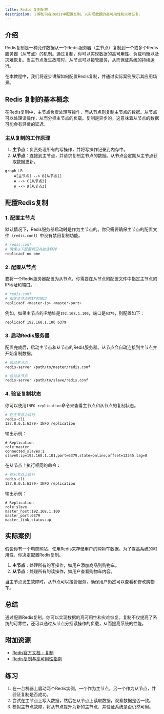 ```yaml
---
title: Redis 复制配置
description: 了解如何在Redis中配置复制，以实现数据的高可用性和灾难恢复。
---
```


## 介绍

Redis复制是一种允许数据从一个Redis服务器（主节点）复制到一个或多个Redis服务器（从节点）的机制。通过复制，你可以实现数据的高可用性、负载均衡以及灾难恢复。当主节点发生故障时，从节点可以接管服务，从而保证系统的持续运行。

在本教程中，我们将逐步讲解如何配置Redis复制，并通过实际案例展示其应用场景。

## Redis 复制的基本概念

在Redis复制中，主节点负责处理写操作，而从节点则复制主节点的数据。从节点可以处理读操作，从而分担主节点的负载。复制是异步的，这意味着从节点的数据可能会有轻微的延迟。

### 主从复制的工作原理

1. **主节点**：负责处理所有的写操作，并将写操作记录到内存中。
2. **从节点**：连接到主节点，并请求复制主节点的数据。从节点会定期从主节点获取数据更新。

```mermaid
graph LR
    A[主节点] --> B[从节点1]
    A --> C[从节点2]
    A --> D[从节点3]
```

## 配置Redis复制

### 1. 配置主节点

默认情况下，Redis服务器启动时是作为主节点的。你只需要确保主节点的配置文件（`redis.conf`）中没有禁用复制功能。

```bash
# redis.conf
# 确保以下配置项没有被注释掉
replicaof no one
```

### 2. 配置从节点

要将一个Redis服务器配置为从节点，你需要在从节点的配置文件中指定主节点的IP地址和端口。

```bash
# redis.conf
# 指定主节点的IP和端口
replicaof <master-ip> <master-port>
```

例如，如果主节点的IP地址是`192.168.1.100`，端口是`6379`，则配置如下：

```bash
replicaof 192.168.1.100 6379
```

### 3. 启动Redis服务器

配置完成后，启动主节点和从节点的Redis服务器。从节点会自动连接到主节点并开始复制数据。

```bash
# 启动主节点
redis-server /path/to/master/redis.conf

# 启动从节点
redis-server /path/to/slave/redis.conf
```

### 4. 验证复制状态

你可以使用`INFO replication`命令来查看主节点和从节点的复制状态。

```bash
# 在主节点上执行
redis-cli
127.0.0.1:6379> INFO replication
```

输出示例：

```plaintext
# Replication
role:master
connected_slaves:1
slave0:ip=192.168.1.101,port=6379,state=online,offset=12345,lag=0
```

在从节点上执行相同的命令：

```bash
# 在从节点上执行
redis-cli
127.0.0.1:6379> INFO replication
```

输出示例：

```plaintext
# Replication
role:slave
master_host:192.168.1.100
master_port:6379
master_link_status:up
```

## 实际案例

假设你有一个电商网站，使用Redis来存储用户的购物车数据。为了提高系统的可用性，你决定配置Redis复制。

1. **主节点**：处理所有的写操作，如用户添加商品到购物车。
2. **从节点**：处理所有的读操作，如用户查看购物车内容。

当主节点发生故障时，从节点可以接管服务，确保用户仍然可以查看和修改购物车。

## 总结

通过配置Redis复制，你可以实现数据的高可用性和灾难恢复。复制不仅提高了系统的可靠性，还可以通过从节点分担读操作的负载，从而提高系统的性能。

## 附加资源

- [Redis官方文档 - 复制](https://redis.io/topics/replication)
- [Redis复制与高可用性指南](https://redislabs.com/redis-enterprise/technology/high-availability/)

## 练习

1. 在一台机器上启动两个Redis实例，一个作为主节点，另一个作为从节点，并验证复制是否成功。
2. 尝试在主节点上写入数据，然后在从节点上读取数据，观察数据是否一致。
3. 模拟主节点故障，将从节点提升为新的主节点，并验证系统是否仍然可用。
